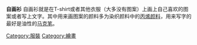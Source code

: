 {{expand|time=2014-03-31T01:00:28+00:00}}
{{unreferenced|time=2014-03-31T01:00:28+00:00}}
'''自画衫'''
自画衫就是在T-shirt或者其他衣服（大多没有图案）上画上自己喜欢的图案或者写上文字。其中用来画图案的颜料多为染织颜料中的[[丙烯颜料|丙烯颜料]]，用来写字的最好是油性的[[马克笔|马克笔]]。

[[Category:服裝|Category:服裝]]
[[Category:繪畫|Category:繪畫]]